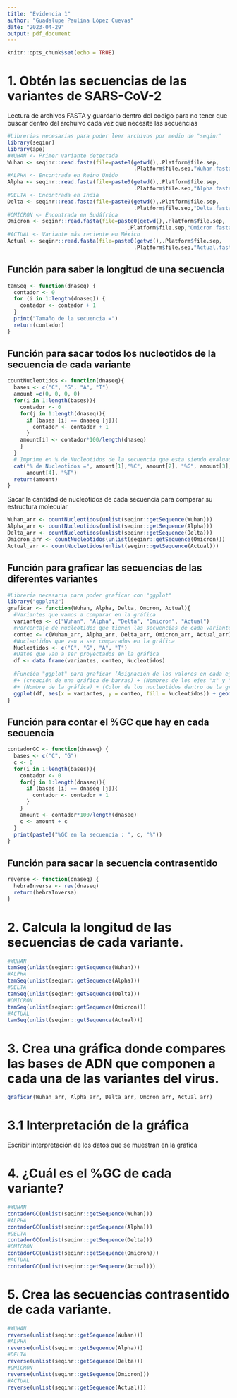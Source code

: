 ```yaml
---
title: "Evidencia 1"
author: "Guadalupe Paulina López Cuevas"
date: "2023-04-29"
output: pdf_document
---
```


```r
knitr::opts_chunk$set(echo = TRUE)
```

# 1. Obtén las secuencias de las variantes de SARS-CoV-2
Lectura de archivos FASTA y guardarlo dentro del codigo para no tener que buscar dentro del archuivo cada vez que necesite las secuencias
```r
#Librerias necesarias para poder leer archivos por medio de "seqinr"
library(seqinr)
library(ape)
#WUHAN <- Primer variante detectada
Wuhan <- seqinr::read.fasta(file=paste0(getwd(),.Platform$file.sep,
                                        .Platform$file.sep,"Wuhan.fasta"), seqtype = "AA")
#ALPHA <- Encontrada en Reino Unido
Alpha <- seqinr::read.fasta(file=paste0(getwd(),.Platform$file.sep,
                                        .Platform$file.sep,"Alpha.fasta"), seqtype = "AA")
#DELTA <- Encontrada en India
Delta <- seqinr::read.fasta(file=paste0(getwd(),.Platform$file.sep,
                                        .Platform$file.sep,"Delta.fasta"), seqtype = "AA")
#OMICRON <- Encontrada en Sudáfrica
Omicron <- seqinr::read.fasta(file=paste0(getwd(),.Platform$file.sep,
                                      .Platform$file.sep,"Omicron.fasta"), seqtype = "AA")
#ACTUAL <- Variante más reciente en México
Actual <- seqinr::read.fasta(file=paste0(getwd(),.Platform$file.sep,
                                        .Platform$file.sep,"Actual.fasta"), seqtype = "AA")
```

## Función para saber la longitud de una secuencia
```r
tamSeq <- function(dnaseq) {
  contador <- 0
  for (i in 1:length(dnaseq)) {
    contador <- contador + 1
  }
  print("Tamaño de la secuencia =")
  return(contador)
}
```

## Función para sacar todos los nucleotidos de la secuencia de cada variante
```r
countNucleotidos <- function(dnaseq){
  bases <- c("C", "G", "A", "T")
  amount =c(0, 0, 0, 0)
  for(i in 1:length(bases)){
    contador <- 0
    for(j in 1:length(dnaseq)){
      if (bases [i] == dnaseq [j]){
        contador <- contador + 1
      }
    amount[i] <- contador*100/length(dnaseq)
    }
  }
  # Imprime en % de Nucleotidos de la secuencia que esta siendo evaluada en la función
  cat("% de Nucleotidos =", amount[1],"%C", amount[2], "%G", amount[3], "%A",
      amount[4], "%T")
  return(amount)
}
```

Sacar la cantidad de nucleotidos de cada secuencia para comparar su estructura molecular
```r
Wuhan_arr <- countNucleotidos(unlist(seqinr::getSequence(Wuhan)))
Alpha_arr <- countNucleotidos(unlist(seqinr::getSequence(Alpha)))
Delta_arr <- countNucleotidos(unlist(seqinr::getSequence(Delta)))
Omicron_arr <- countNucleotidos(unlist(seqinr::getSequence(Omicron)))
Actual_arr <- countNucleotidos(unlist(seqinr::getSequence(Actual)))
```


## Función para graficar las secuencias de las diferentes variantes
```r
#Libreria necesaria para poder graficar con "ggplot"
library("ggplot2")
graficar <- function(Wuhan, Alpha, Delta, Omcron, Actual){
  #Variantes que vamos a comparar en la gráfica
  variantes <- c("Wuhan", "Alpha", "Delta", "Omicron", "Actual")
  #Porcentaje de nucleotidos que tienen las secuencias de cada variante
  conteo <- c(Wuhan_arr, Alpha_arr, Delta_arr, Omicron_arr, Actual_arr)
  #Nucleotidos que van a ser comparados en la gráfica
  Nucleotidos <- c("C", "G", "A", "T")
  #Datos que van a ser proyectados en la gráfica
  df <- data.frame(variantes, conteo, Nucleotidos)
  
  #Función "ggplot" para graficar (Asignación de los valores en cada eje de la gráfica)
  #+ (creación de una gráfica de barras) + (Nombres de los ejes "x" y "y")
  #+ (Nombre de la gráfica) + (Color de los nucleotidos dentro de la gráfica)
  ggplot(df, aes(x = variantes, y = conteo, fill = Nucleotidos)) + geom_bar(stat = "identity", position = "fill") + xlab("Secuencia") + ylab("Nucleotidos (%)") + ggtitle("Composición de nucleótidos de 5 variantes") + scale_fill_manual(values = c("C" = "orange", "G" = "green", "A" = "red", "T" = "purple"))
}
```

## Función para contar el %GC que hay en cada secuencia
```r
contadorGC <- function(dnaseq) {
  bases <- c("C", "G")
  c <- 0
  for(i in 1:length(bases)){
    contador <- 0
    for(j in 1:length(dnaseq)){
      if (bases [i] == dnaseq [j]){
        contador <- contador + 1
      }
    }
    amount <- contador*100/length(dnaseq)
    c <- amount + c    
  }
  print(paste0("%GC en la secuencia : ", c, "%"))
}
```

## Función para sacar la secuencia contrasentido
```r
reverse <- function(dnaseq) {
  hebraInversa <- rev(dnaseq)
  return(hebraInversa)
}
```

# 2. Calcula la longitud de las secuencias de cada variante.
```r
#WUHAN
tamSeq(unlist(seqinr::getSequence(Wuhan)))
#ALPHA
tamSeq(unlist(seqinr::getSequence(Alpha)))
#DELTA
tamSeq(unlist(seqinr::getSequence(Delta)))
#OMICRON
tamSeq(unlist(seqinr::getSequence(Omicron)))
#ACTUAL
tamSeq(unlist(seqinr::getSequence(Actual)))
```

# 3. Crea una gráfica donde compares las bases de ADN que componen a cada una de las variantes del virus.
```r
graficar(Wuhan_arr, Alpha_arr, Delta_arr, Omcron_arr, Actual_arr)
```

# 3.1 Interpretación de la gráfica
Escribir interpretación de los datos que se muestran en la grafica

# 4. ¿Cuál es el %GC de cada variante?
```r
#WUHAN
contadorGC(unlist(seqinr::getSequence(Wuhan)))
#ALPHA
contadorGC(unlist(seqinr::getSequence(Alpha)))
#DELTA
contadorGC(unlist(seqinr::getSequence(Delta)))
#OMICRON
contadorGC(unlist(seqinr::getSequence(Omicron)))
#ACTUAL
contadorGC(unlist(seqinr::getSequence(Actual)))
```

# 5. Crea las secuencias contrasentido de cada variante.
```r
#WUHAN
reverse(unlist(seqinr::getSequence(Wuhan)))
#ALPHA
reverse(unlist(seqinr::getSequence(Alpha)))
#DELTA
reverse(unlist(seqinr::getSequence(Delta)))
#OMICRON
reverse(unlist(seqinr::getSequence(Omicron)))
#ACTUAL
reverse(unlist(seqinr::getSequence(Actual)))
```

